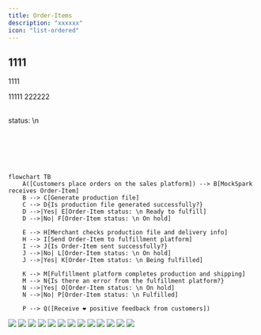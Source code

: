 ```yaml
---
title: Order-Items
description: "xxxxxx"
icon: "list-ordered"
---
```



## 1111
1111

11111 <ColorText color="#3b82f6" text="111111 2222" /> 222222

<br/>
status: \n <ColorText color="#3b82f6" text="Generating" />
<ColorText color="#eab308" text="Ready to fulfill" />
<br/>
<ColorText color="#3b82f6" text="Sending" />
<br/>
<ColorText color="#3b82f6" text="Being fulfilled" />
<br/>
<ColorText color="#22c55e" text="Fulfilled" />
<br/>
<ColorText color="#ef4444" text="On hold" />
<br/>
<ColorText color="#6b7280" text="Canceled" />
<br/>
<ColorText color="#6b7280" text="Archived" />

```mermaid
flowchart TB
    A([Customers place orders on the sales platform]) --> B[MockSpark receives Order-Item]
    B --> C[Generate production file]
    C --> D{Is production file generated successfully?}
    D -->|Yes| E[Order-Item status: \n Ready to fulfill]
    D -->|No| F[Order-Item status: \n On hold]

    E --> H[Merchant checks production file and delivery info]
    H --> I[Send Order-Item to fulfillment platform]
    I --> J{Is Order-Item sent successfully?}
    J -->|No| L[Order-Item status: \n On hold]
    J -->|Yes| K[Order-Item status: \n Being fulfilled]

    K --> M[Fulfillment platform completes production and shipping]
    M --> N{Is there an error from the fulfillment platform?}
    N -->|Yes| O[Order-Item status: \n On hold]
    N -->|No| P[Order-Item status: \n Fulfilled]

    P --> Q([Receive ❤ positive feedback from customers])
```

<Frame caption="xxx">
  <img src="/images/order-items/order-items/PixPin_2025-05-27_16-24-58.png" />
</Frame>

<Frame caption="xxx">
  <img src="/images/order-items/order-items/PixPin_2025-05-27_16-27-00.png" />
</Frame>

<Frame caption="xxx">
  <img src="/images/order-items/order-items/PixPin_2025-05-27_16-32-42.png" />
</Frame>

<Frame caption="xxx">
  <img src="/images/order-items/order-items/PixPin_2025-05-27_16-34-25.png" />
</Frame>

<Frame caption="xxx">
  <img src="/images/order-items/order-items/PixPin_2025-05-27_16-53-58.png" />
</Frame>

<Frame caption="xxx">
  <img src="/images/order-items/order-items/PixPin_2025-05-27_16-54-47.png" />
</Frame>

<Frame caption="xxx">
  <img src="/images/order-items/order-items/PixPin_2025-05-27_16-56-53.png" />
</Frame>

<Frame caption="xxx">
  <img src="/images/order-items/order-items/PixPin_2025-05-27_16-58-53.png" />
</Frame>

<Frame caption="xxx">
  <img src="/images/order-items/order-items/PixPin_2025-05-27_17-00-24.png" />
</Frame>

<Frame caption="xxx">
  <img src="/images/order-items/order-items/PixPin_2025-05-27_17-02-14.png" />
</Frame>

<Frame caption="xxx">
  <img src="/images/order-items/order-items/PixPin_2025-05-27_17-03-23.png" />
</Frame>

<Frame caption="xxx">
  <img src="/images/order-items/order-items/PixPin_2025-05-27_17-04-15.png" />
</Frame>

<Frame caption="xxx">
  <img src="/images/order-items/order-items/PixPin_2025-05-27_17-05-13.png" />
</Frame>
